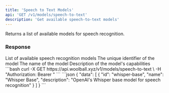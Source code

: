 ```yaml
---
title: 'Speech to Text Models'
api: 'GET /v1/models/speech-to-text'
description: 'Get available speech-to-text models'
---
```


Returns a list of available models for speech recognition.

### Response

<ResponseField name="data" type="array">
  List of available speech recognition models
  <Expandable title="Model">
    <ResponseField name="id" type="string">
      The unique identifier of the model
    </ResponseField>
    <ResponseField name="name" type="string">
      The name of the model
    </ResponseField>
    <ResponseField name="description" type="string">
      Description of the model's capabilities
    </ResponseField>
  </Expandable>
</ResponseField>

<RequestExample>
```bash
curl -X GET https://api.woolball.xyz/v1/models/speech-to-text \
  -H "Authorization: Bearer <YOUR_API_KEY>"
```
</RequestExample>

<ResponseExample>
```json
{
  "data": [
    {
      "id": "whisper-base",
      "name": "Whisper Base",
      "description": "OpenAI's Whisper base model for speech recognition"
    }
  ]
}
```
</ResponseExample>

